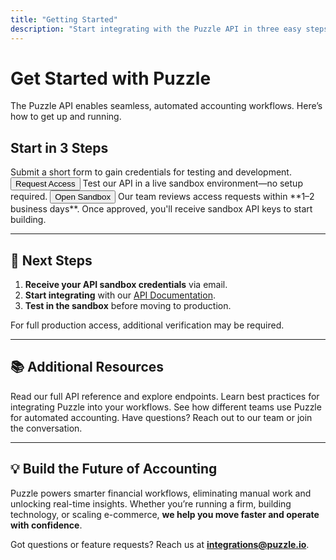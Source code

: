 ```yaml
---
title: "Getting Started"
description: "Start integrating with the Puzzle API in three easy steps."
---
```


# Get Started with Puzzle

The Puzzle API enables seamless, automated accounting workflows. Here’s how to get up and running.

##  Start in 3 Steps

<AccordionGroup>

<Accordion icon="edit" title="1. Request API Access">
  Submit a short form to gain credentials for testing and development.  
  <Button href="https://docs.google.com/forms/d/e/1FAIpQLScCeVQ9E78o6afmUzWDcDioIeMNJ3ljs9oyhxYc-E2Mj2C5Yw/viewform" variant="primary">Request Access</Button>
</Accordion>

<Accordion icon="play-circle" title="2. Explore the Sandbox">
  Test our API in a live sandbox environment—no setup required.  
  <Button href="https://puzzle.io/sandbox" variant="secondary">Open Sandbox</Button>
</Accordion>

<Accordion icon="key" title="3. Get Your API Credentials">
  Our team reviews access requests within **1–2 business days**. Once approved, you'll receive sandbox API keys to start building.
</Accordion>

</AccordionGroup>

---

## 🔹 Next Steps

1. **Receive your API sandbox credentials** via email.  
2. **Start integrating** with our [API Documentation](/api-reference/introduction).  
3. **Test in the sandbox** before moving to production.  

For full production access, additional verification may be required.

---

## 📚 Additional Resources

<CardGroup>

<Card title="API Documentation" icon="book" href="/api-reference/introduction">
  Read our full API reference and explore endpoints.
</Card>

<Card title="Implementation Guide" icon="wrench" href="/getting-started/implementation">
  Learn best practices for integrating Puzzle into your workflows.
</Card>

<Card title="Use Cases" icon="bulb" href="/use-cases">
  See how different teams use Puzzle for automated accounting.
</Card>

<Card title="Community & Support" icon="message-circle" href="mailto:integrations@puzzle.io">
  Have questions? Reach out to our team or join the conversation.
</Card>

</CardGroup>

---

## 💡 Build the Future of Accounting

Puzzle powers smarter financial workflows, eliminating manual work and unlocking real-time insights. Whether you’re running a firm, building technology, or scaling e-commerce, **we help you move faster and operate with confidence**.

Got questions or feature requests? Reach us at **[integrations@puzzle.io](mailto:integrations@puzzle.io)**.
